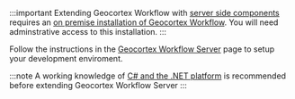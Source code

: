 :::important
Extending Geocortex Workflow with [server side components](https://docs.geocortex.com/workflow/latest/help/Default.htm#wf5/help/server-workflows.htm%3FTocPath%3DServer%2520Workflows%7C_____0) requires an [on premise installation of Geocortex Workflow](https://docs.geocortex.com/workflow/latest/help/Default.htm#wf5/help/installation.htm). You will need adminstrative access to this installation.
:::

Follow the instructions in the [Geocortex Workflow Server](../getting-started-server.mdx) page to setup your development enviroment.

:::note
A working knowledge of [C# and the .NET platform](https://dotnet.microsoft.com/) is recommended before extending Geocortex Workflow Server
:::
